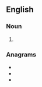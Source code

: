 ==English==

===Noun===
{{head|en|noun plural form}}

# {{plural of|caul|lang=en}}

===Anagrams===
* {{l|en|Claus}}
* {{l|en|Lucas}}
* {{l|en|lusca}}